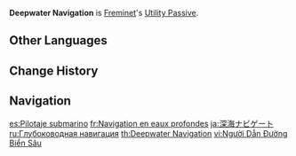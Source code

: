 {{Talent Infobox
|image         = Talent Deepwater Navigation.png
|character     = Freminet
|type          = Utility Passive
|info          = Decreases [[Aquatic Stamina]] consumption for your own party members by 35%.<br>Not stackable with Passive Talents that provide the exact same effects.
|utility1      = Aquatic Stamina
|utility2      = Party
}}
{{Description|"Even before gaining his Vision, to Freminet, diving had become a part of his everyday life."|2=[[Dainsleif]] in [https://youtu.be/vDAVcNqIaRc Collected Miscellany - "Freminet: Comfort in Automata"]}}
'''Deepwater Navigation''' is [[Freminet]]'s [[Utility Passive]].

==Other Languages==
{{Other Languages
|en      = Deepwater Navigation
|zhs     = 深水引航
|zhs_rm  = Shēnshuǐ Yǐnháng
|zht     = 深水引航
|zht_rm  = Shēnshuǐ Yǐnháng
|zh_tl   = Deep Water Navigation
|ja      = 深海ナビゲート
|ja_rm   = Shinkai Nabigeeto
|ja_tl   = Deep Sea Navigation
|ko      = 심해 길잡이
|ko_tl   = Deep Sea Guide
|es      = Pilotaje submarino
|es_tl   = Underwater Piloting
|fr      = Navigation en eaux profondes
|fr_tl   = Deepwater Navigation
|ru      = Глубоководная навигация
|ru_tl   = Deepwater Navigation
|th      = Deepwater Navigation
|vi      = Người Dẫn Đường Biển Sâu
|vi_tl   = Deep Sea Navigator
|de      = Tiefwasser-Navigation
|de_tl   = Deepwater Navigation
|id      = Deepwater Navigation
|pt      = Navegando em Águas Profundas
|pt_tl   = Navigation in Deep Waters
|tr      = Derin Sularda Seyir
|tr_tl   = Deepwater Navigation
|it      = Tra acque profonde
|it_tl   = Among Deep Waters
}}

==Change History==
{{Change History|4.0}}

==Navigation==
{{Talent Navbox|Freminet}}

[[es:Pilotaje submarino]]
[[fr:Navigation en eaux profondes]]
[[ja:深海ナビゲート]]
[[ru:Глубоководная навигация]]
[[th:Deepwater Navigation]]
[[vi:Người Dẫn Đường Biển Sâu]]